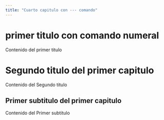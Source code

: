 ```yaml
---
title: "Cuarto capitulo con --- comando"
---
```

# primer titulo con comando numeral

Contenido del primer titulo

# Segundo titulo del primer capitulo

Contenido del Segundo titulo 

## Primer subtitulo del primer capitulo

Contenido del Primer subtitulo
